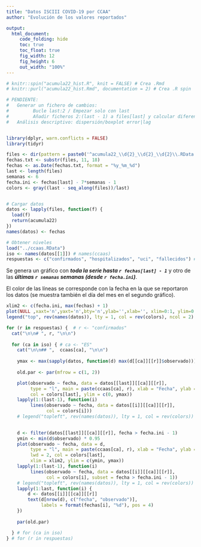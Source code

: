 ```yaml
---
title: "Datos ISCIII COVID-19 por CCAA"
author: "Evolución de los valores reportados"

output:
  html_document:
     code_folding: hide
     toc: true
     toc_float: true
     fig_width: 12
     fig_height: 6  
     out_width: "100%"    
---
```


```r
# knitr::spin("acumula22_hist.R", knit = FALSE) # Crea .Rmd
# knitr::purl("acumula22_hist.Rmd", documentation = 2) # Crea .R spin

# PENDIENTE:
#   Generar un fichero de cambios:
#         Bucle last:2 / Empezar solo con last
#         Añadir ficheros 2:(last - 1) a files[last] y calcular diferencia/error y lag/horizonte
#   Análisis descriptivo: dispersión/boxplot error|lag


library(dplyr, warn.conflicts = FALSE)
library(tidyr)

files <- dir(pattern = paste0('^acumula22_\\d{2}_\\d{2}_\\d{2}\\.RData'))
fechas.txt <- substr(files, 11, 18)
fechas <- as.Date(fechas.txt, format = "%y_%m_%d") 
last <- length(files)
semanas <- 6
fecha.ini <- fechas[last] - 7*semanas - 1
colors <- gray((last - seq_along(files))/last)


# Cargar datos
datos <- lapply(files, function(f) {
  load(f)
  return(acumula22)
})
names(datos) <- fechas

# Obtener niveles
load("../ccaas.RData")
iso <- names(datos[[1]]) # names(ccaas) 
respuestas <- c("confirmados", "hospitalizados", "uci", "fallecidos") # names(datos[[1]][[1]])
```


Se genera un gráfico con ***toda la serie hasta `r fechas[last] - 1`*** 
y otro de las ***últimas `r semanas` semanas (desde `r fecha.ini`)***.

El color de las líneas se corresponde con la fecha en la que se reportaron los datos (se muestra también el día del mes en el segundo gráfico).

```r
xlim2 <- c(fecha.ini, max(fechas) + 1)
plot(NULL ,xaxt='n',yaxt='n',bty='n',ylab='',xlab='', xlim=0:1, ylim=0:1)
legend("top", rev(names(datos)), lty = 1, col = rev(colors), ncol = 2)
```

```r

for (r in respuestas) {  # r <- "confirmados"
  cat("\n\n# ", r, "\n\n") 
  
  for (ca in iso) { # ca <- "ES"
    cat("\n\n## ",  ccaas[ca], "\n\n")
    
    ymax <- max(sapply(datos, function(d) max(d[[ca]][[r]]$observado)))
    
    old.par <- par(mfrow = c(1, 2))

    plot(observado ~ fecha, data = datos[[last]][[ca]][[r]], 
         type = "l", main = paste(ccaas[ca], r), xlab = "Fecha", ylab = r,
         col = colors[last], ylim = c(0, ymax))
    lapply(1:(last-1), function(i) 
         lines(observado ~ fecha, data = datos[[i]][[ca]][[r]], 
               col = colors[i]))     
    # legend("topleft", rev(names(datos)), lty = 1, col = rev(colors))
    

    d <- filter(datos[[last]][[ca]][[r]], fecha > fecha.ini - 1)
    ymin <- min(d$observado) * 0.95
    plot(observado ~ fecha, data = d, 
         type = "l", main = paste(ccaas[ca], r), xlab = "Fecha", ylab = r,
         lwd = 2, col = colors[last], 
         xlim = xlim2, ylim = c(ymin, ymax))
    lapply(1:(last-1), function(i) 
         lines(observado ~ fecha, data = datos[[i]][[ca]][[r]], 
               col = colors[i], subset = fecha > fecha.ini - 1))
    # legend("topleft", rev(names(datos)), lty = 1, col = rev(colors))
    lapply(1:last, function(i) {
        d <- datos[[i]][[ca]][[r]]
        text(d[nrow(d), c("fecha", "observado")], 
             labels = format(fechas[i], "%d"), pos = 4)
    })
    
    par(old.par)

  } # for (ca in iso)
} # for (r in respuestas)   
```

